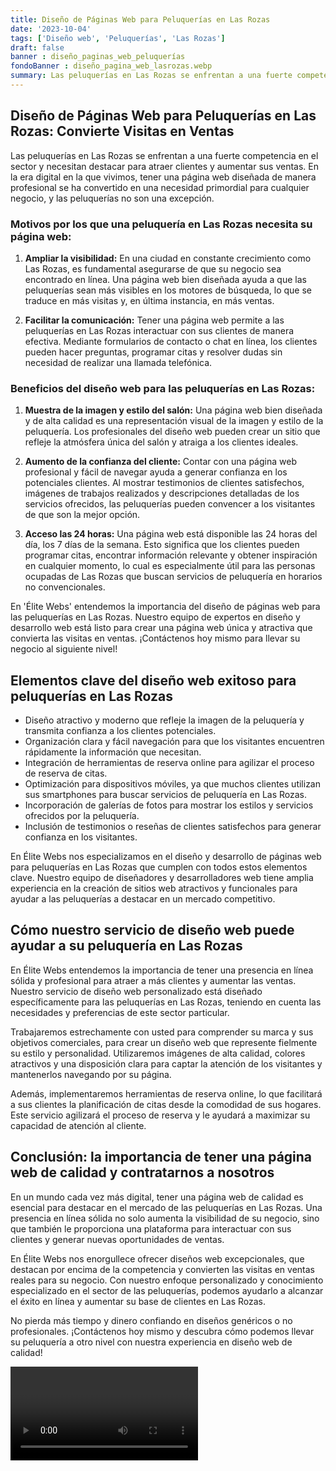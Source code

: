 ```yaml
---
title: Diseño de Páginas Web para Peluquerías en Las Rozas
date: '2023-10-04'
tags: ['Diseño web', 'Peluquerías', 'Las Rozas']
draft: false
banner : diseño_paginas_web_peluquerías
fondoBanner : diseño_pagina_web_lasrozas.webp
summary: Las peluquerías en Las Rozas se enfrentan a una fuerte competencia en el sector y necesitan destacar para atraer clientes y aumentar sus ventas. En la era digital en la que vivimos, tener una página web diseñada de manera profesional se ha convertido en una necesidad primordial para cualquier negocio, y las peluquerías no son una excepción.
---
```


## Diseño de Páginas Web para Peluquerías en Las Rozas: Convierte Visitas en Ventas

Las peluquerías en Las Rozas se enfrentan a una fuerte competencia en el sector y necesitan destacar para atraer clientes y aumentar sus ventas. En la era digital en la que vivimos, tener una página web diseñada de manera profesional se ha convertido en una necesidad primordial para cualquier negocio, y las peluquerías no son una excepción.

### Motivos por los que una peluquería en Las Rozas necesita su página web:

1. **Ampliar la visibilidad:** En una ciudad en constante crecimiento como Las Rozas, es fundamental asegurarse de que su negocio sea encontrado en línea. Una página web bien diseñada ayuda a que las peluquerías sean más visibles en los motores de búsqueda, lo que se traduce en más visitas y, en última instancia, en más ventas.

2. **Facilitar la comunicación:** Tener una página web permite a las peluquerías en Las Rozas interactuar con sus clientes de manera efectiva. Mediante formularios de contacto o chat en línea, los clientes pueden hacer preguntas, programar citas y resolver dudas sin necesidad de realizar una llamada telefónica.

### Beneficios del diseño web para las peluquerías en Las Rozas:

1. **Muestra de la imagen y estilo del salón:** Una página web bien diseñada y de alta calidad es una representación visual de la imagen y estilo de la peluquería. Los profesionales del diseño web pueden crear un sitio que refleje la atmósfera única del salón y atraiga a los clientes ideales.

2. **Aumento de la confianza del cliente:** Contar con una página web profesional y fácil de navegar ayuda a generar confianza en los potenciales clientes. Al mostrar testimonios de clientes satisfechos, imágenes de trabajos realizados y descripciones detalladas de los servicios ofrecidos, las peluquerías pueden convencer a los visitantes de que son la mejor opción.

3. **Acceso las 24 horas:** Una página web está disponible las 24 horas del día, los 7 días de la semana. Esto significa que los clientes pueden programar citas, encontrar información relevante y obtener inspiración en cualquier momento, lo cual es especialmente útil para las personas ocupadas de Las Rozas que buscan servicios de peluquería en horarios no convencionales.

En 'Élite Webs' entendemos la importancia del diseño de páginas web para las peluquerías en Las Rozas. Nuestro equipo de expertos en diseño y desarrollo web está listo para crear una página web única y atractiva que convierta las visitas en ventas. ¡Contáctenos hoy mismo para llevar su negocio al siguiente nivel!

<GifSeo />

<Cta />

## Elementos clave del diseño web exitoso para peluquerías en Las Rozas

- Diseño atractivo y moderno que refleje la imagen de la peluquería y transmita confianza a los clientes potenciales.
- Organización clara y fácil navegación para que los visitantes encuentren rápidamente la información que necesitan.
- Integración de herramientas de reserva online para agilizar el proceso de reserva de citas.
- Optimización para dispositivos móviles, ya que muchos clientes utilizan sus smartphones para buscar servicios de peluquería en Las Rozas.
- Incorporación de galerías de fotos para mostrar los estilos y servicios ofrecidos por la peluquería.
- Inclusión de testimonios o reseñas de clientes satisfechos para generar confianza en los visitantes.

En Élite Webs nos especializamos en el diseño y desarrollo de páginas web para peluquerías en Las Rozas que cumplen con todos estos elementos clave. Nuestro equipo de diseñadores y desarrolladores web tiene amplia experiencia en la creación de sitios web atractivos y funcionales para ayudar a las peluquerías a destacar en un mercado competitivo.

## Cómo nuestro servicio de diseño web puede ayudar a su peluquería en Las Rozas

En Élite Webs entendemos la importancia de tener una presencia en línea sólida y profesional para atraer a más clientes y aumentar las ventas. Nuestro servicio de diseño web personalizado está diseñado específicamente para las peluquerías en Las Rozas, teniendo en cuenta las necesidades y preferencias de este sector particular.

Trabajaremos estrechamente con usted para comprender su marca y sus objetivos comerciales, para crear un diseño web que represente fielmente su estilo y personalidad. Utilizaremos imágenes de alta calidad, colores atractivos y una disposición clara para captar la atención de los visitantes y mantenerlos navegando por su página.

Además, implementaremos herramientas de reserva online, lo que facilitará a sus clientes la planificación de citas desde la comodidad de sus hogares. Este servicio agilizará el proceso de reserva y le ayudará a maximizar su capacidad de atención al cliente.

## Conclusión: la importancia de tener una página web de calidad y contratarnos a nosotros

En un mundo cada vez más digital, tener una página web de calidad es esencial para destacar en el mercado de las peluquerías en Las Rozas. Una presencia en línea sólida no solo aumenta la visibilidad de su negocio, sino que también le proporciona una plataforma para interactuar con sus clientes y generar nuevas oportunidades de ventas.

En Élite Webs nos enorgullece ofrecer diseños web excepcionales, que destacan por encima de la competencia y convierten las visitas en ventas reales para su negocio. Con nuestro enfoque personalizado y conocimiento especializado en el sector de las peluquerías, podemos ayudarlo a alcanzar el éxito en línea y aumentar su base de clientes en Las Rozas.

No pierda más tiempo y dinero confiando en diseños genéricos o no profesionales. ¡Contáctenos hoy mismo y descubra cómo podemos llevar su peluquería a otro nivel con nuestra experiencia en diseño web de calidad!

<Video />

<CtaBot job='Peluquerías' city='Las Rozas'/>

<Gmaps query='Las Rozas+españa+maps' />
